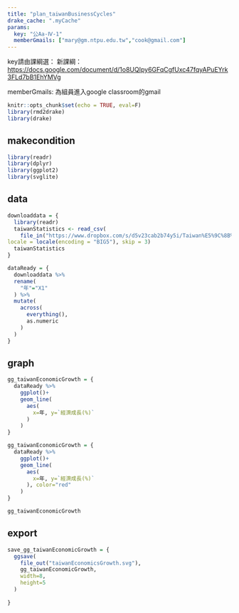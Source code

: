 ```yaml
---
title: "plan_taiwanBusinessCycles"
drake_cache: ".myCache"
params:
  key: "公Aa-Ⅳ-1"
  memberGmails: ["mary@gm.ntpu.edu.tw","cook@gmail.com"]
---
```


key請由課綱選：
新課綱：<https://docs.google.com/document/d/1o8UQIpy6GFqCgfUxc47fqyAPuEYrk3FLd7bB1EhYMVg>

memberGmails: 為組員進入google classroom的gmail

```r
knitr::opts_chunk$set(echo = TRUE, eval=F)
library(rmd2drake)
library(drake)
```

## makecondition

```r
library(readr)
library(dplyr)
library(ggplot2)
library(svglite)
```

## data

```r
downloaddata = {
  library(readr)
  taiwanStatistics <- read_csv(
    file_in("https://www.dropbox.com/s/d5v23cab2b74y5i/Taiwan%E5%9C%8B%E6%B0%91%E6%89%80%E5%BE%97%E7%B5%B1%E8%A8%88%E5%B8%B8%E7%94%A8%E8%B3%87%E6%96%99.csv?dl=1"),
locale = locale(encoding = "BIG5"), skip = 3)
  taiwanStatistics
}
```

```r
dataReady = {
  downloaddata %>%
  rename(
    "年"="X1"
  ) %>%
  mutate(
    across(
      everything(),
      as.numeric
    )
  )
}

```


## graph

```r
gg_taiwanEconomicGrowth = {
  dataReady %>%
    ggplot()+
    geom_line(
      aes(
        x=年, y=`經濟成長(%)`
      )
    )
}
```

```r
gg_taiwanEconomicGrowth = {
  dataReady %>%
    ggplot()+
    geom_line(
      aes(
        x=年, y=`經濟成長(%)`
      ), color="red"
    )
}
```

```r
gg_taiwanEconomicGrowth
```

## export

```r
save_gg_taiwanEconomicGrowth = {
  ggsave(
    file_out("taiwanEconomicsGrowth.svg"),
    gg_taiwanEconomicGrowth,
    width=8,
    height=5
  )
  
}
```



